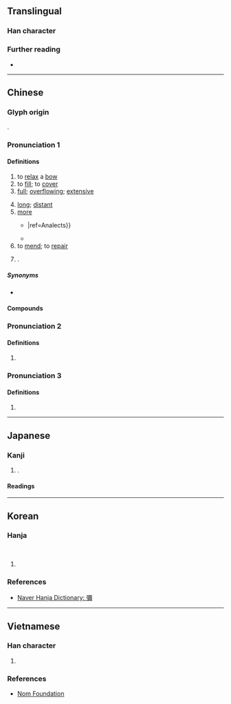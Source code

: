 {{also|弥}}
{{character info}}
==Translingual==

===Han character===
{{Han char|rn=57|rad=弓|as=14|sn=17|four=11227|canj=NMFB|ids=⿰弓爾}}

===Further reading===
* {{Han ref|kx=0361.110|dkj=09877|dj=0679.090|hdz=21004.030|uh=5F4C|ud=24396|bh=C0B1|bd=49329}}

----

==Chinese==
{{zh-forms|s=弥|alt=𢑀,弥,㣆}}

===Glyph origin===
{{Han etym}}
{{Han compound|弓|爾|ls=psc|c1=s|c2=p}}.

===Pronunciation 1===
{{zh-pron
|m=mí
|c=mei4,nei4
|c_note=nei4 - more common variant
|h=pfs=mì;gd=ni3
|md=mì
|mn=ml:bî/qz,twv,xm,zz:mî/tw:mí/twv:nî
|mn_note=mí - vernacular
|mn-t=ni2/mi5
|mn-t_note=mi5 - used in {{zh-l|*彌勒}}
|w=3mi
|mc=y
|oc=1,y
|cat=v,a,adv,pn
|ma=y
}}

====Definitions====
{{head|zh|Han character}}

# to [[relax]] a [[bow]]
# to [[fill]]; to [[cover]]
# [[full]]; [[overflowing]]; [[extensive]]
#: {{zh-alt-inline|瀰}}
# [[long]]; [[distant]]
# [[more]]
#* {{zh-x|顏 ^淵 喟然 歎 曰：「仰 之 彌 高，鑽{zuān} 之 彌 堅。」|Yan Yuan, in admiration of the Master's doctrines, sighed and said, “I looked up to them, and they seemed to become '''more''' high; I tried to penetrate them, and they seemed to become '''more''' firm; {{...}}|ref=Analects}}
#* {{zh-x|然則 諸侯 之 地 有 限，暴 ^秦 之 慾 無 厭，奉 之 彌 繁，侵 之 愈 急。|The lands of the six states were limited, while the desire of Qin was insatiable. The '''more'''  frequent the six states offered Qin land, the hastier Qin invaded them.|CL|ref={{lw|zh|蘇洵}} ({{w|Su Xun}}), {{lang|zh|《六國論》}}, 11<sup>th</sup> century [[CE]]}}
# to [[mend]]; to [[repair]]
# {{surname|zh}}.

=====Synonyms=====
* {{sense|more}}
{{zh-syn-saurus|更加}}

====Compounds====
{{zh-der|彌補|彌時|彌天大罪|彌撒經書|彌漫|彌月|愛彌兒|彌迦書|彌滿|彌勒|彌綸|彌事|彌足珍貴|彌賽亞|彌習彌佳|彌羅|彌望|彌月酒|彌敬|彌撒曲|彌年|彌封|彌天大謊|彌天亙地|彌留|彌天案|封彌|彌縫|仰之彌高|彌天|彌生文化|彌撒|欲蓋彌彰|沙彌|日久彌新|望彌撒|曠日彌久|歷久彌新|須彌座|須彌山|老而彌堅|阿彌陀佛|阿彌陀經|彌市|彌迦|彌陀}}

===Pronunciation 2===
{{zh-pron
|m=mǐ
|oc=2,n
|cat=v
}}

====Definitions====
{{head|zh|Han character}}

# {{zh-alt-form|弭|to [[stop]]; to [[put down]]}}

===Pronunciation 3===
{{zh-pron
|m=ní
|cat=a
}}

====Definitions====
{{head|zh|Han character}}

# {{zh-alt-form|婗}}

----

==Japanese==

===Kanji===
{{ja-kanji|grade=|rs=弓14|shin=弥}}

# {{ja-kyu sp|弥}}.

====Readings====
{{ja-readings
|goon=み
|kanon=び
|kun=ひさ-し.い,わた-る,あまね-し,いよいよ-
}}

----

==Korean==

===Hanja===
{{ko-hanja|미륵|미}}<br>
{{ko-hanja|두루|미}}

# {{rfdef|ko|sort=弓14}}

===References===
* [https://web.archive.org/web/20210411192526/https://hanja.dict.naver.com/hanja?q=%E5%BD%8C Naver Hanja Dictionary: 彌]

----

==Vietnamese==

===Han character===
{{vi-readings|hanviet=di|nom=di|rs=弓14}}

# {{rfdef|vi|sort=弓14}}

===References===
* [http://nomfoundation.org/common/nom_details.php?codepoint=5F4C Nom Foundation]